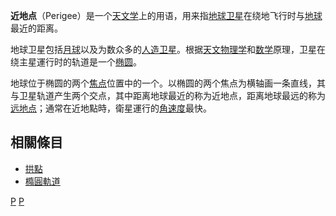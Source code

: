 '''近地点'''（Perigee）是一个[[天文学|天文学]]上的用语，用来指[[地球|地球]][[卫星|卫星]]在绕地飞行时与[[地球|地球]]最近的距离。

地球卫星包括[[月球|月球]]以及为数众多的[[人造卫星|人造卫星]]。根据[[天文物理学|天文物理学]]和[[数学|数学]]原理，卫星在绕主星運行时的轨道是一个[[椭圆|椭圆]]。

地球位于椭圆的两个[[焦点|焦点]]位置中的一个。以椭圆的两个焦点为横轴画一条直线，其与卫星轨道产生两个交点，其中距离地球最近的称为近地点，距离地球最远的称为[[远地点|远地点]]；通常在近地點時，衛星運行的[[角速度|角速度]]最快。

== 相關條目 ==
* [[拱點|拱點]]
* [[橢圓軌道|橢圓軌道]]

{{Astro-stub}}
{{軌道}}
[[Category:月球|P]]
[[Category:天体物理学|P]]